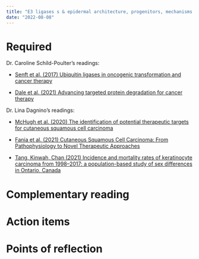```yaml
---
title: "E3 ligases s & epidermal architecture, progenitors, mechanisms of UV-caused SCC"
date: "2022-08-08"
---
```




# Required

Dr. Caroline Schild-Poulter's readings:

- [Senft et al. (2017) Ubiquitin ligases in oncogenic 
transformation and cancer therapy](https://www.nature.com/articles/nrc.2017.105)

- [Dale et al. (2021) Advancing targeted protein 
degradation for cancer therapy](https://www.nature.com/articles/s41568-021-00365-x)

Dr.  Lina Dagnino's readings:

- [McHugh et al. (2020) The identification of potential therapeutic targets for cutaneous squamous cell carcinoma](https://linkinghub.elsevier.com/retrieve/pii/S0022202X19333846)

- [Fania et al. (2021) Cutaneous Squamous Cell Carcinoma: From Pathophysiology to Novel Therapeutic Approaches](https://www.mdpi.com/2227-9059/9/2/171)

- [Tang, Kinwah, Chan (2021) Incidence and mortality rates of keratinocyte  carcinoma from 1998–2017: a population-based  study of sex differences in Ontario, Canada](https://www.cmaj.ca/content/193/39/E1516)


# Complementary reading


# Action items  



# Points of reflection

